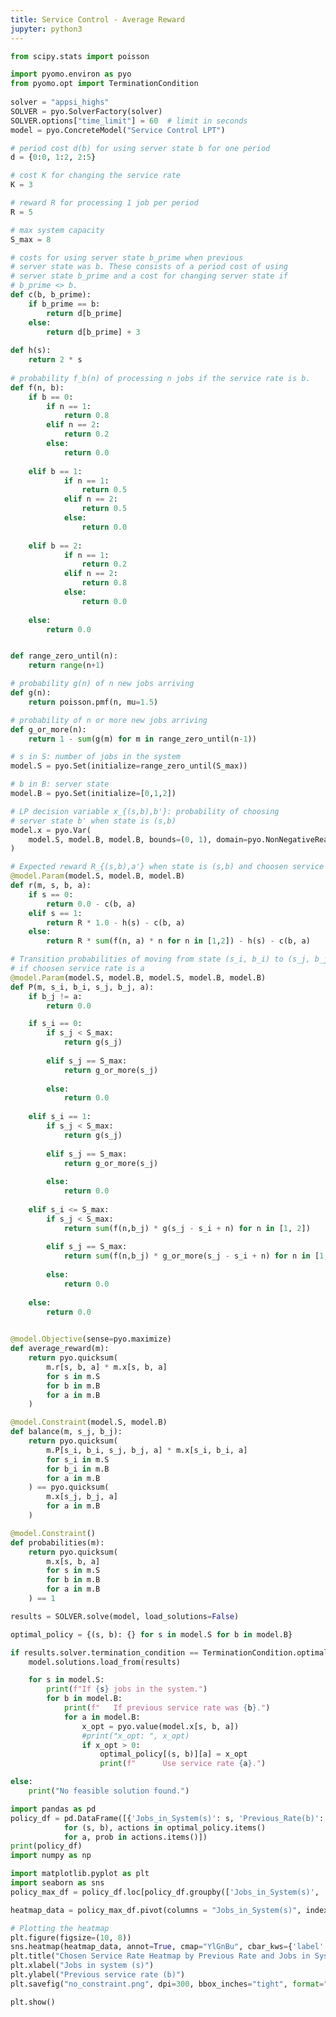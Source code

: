```yaml
---
title: Service Control - Average Reward
jupyter: python3
---
```




```python
from scipy.stats import poisson

import pyomo.environ as pyo
from pyomo.opt import TerminationCondition
 
solver = "appsi_highs"
SOLVER = pyo.SolverFactory(solver)
SOLVER.options["time_limit"] = 60  # limit in seconds
model = pyo.ConcreteModel("Service Control LPT")

# period cost d(b) for using server state b for one period
d = {0:0, 1:2, 2:5}

# cost K for changing the service rate
K = 3

# reward R for processing 1 job per period
R = 5

# max system capacity
S_max = 8

# costs for using server state b_prime when previous 
# server state was b. These consists of a period cost of using 
# server state b_prime and a cost for changing server state if
# b_prime <> b.
def c(b, b_prime):
    if b_prime == b:
        return d[b_prime]
    else:
        return d[b_prime] + 3
    
def h(s):
    return 2 * s
     
# probability f_b(n) of processing n jobs if the service rate is b. 
def f(n, b):
    if b == 0:
        if n == 1:
            return 0.8
        elif n == 2:
            return 0.2
        else:
            return 0.0
        
    elif b == 1:
            if n == 1:
                return 0.5
            elif n == 2:
                return 0.5
            else:
                return 0.0
            
    elif b == 2:
            if n == 1:
                return 0.2
            elif n == 2:
                return 0.8
            else:
                return 0.0
    
    else:
        return 0.0


def range_zero_until(n):
    return range(n+1)

# probability g(n) of n new jobs arriving
def g(n):
    return poisson.pmf(n, mu=1.5)

# probability of n or more new jobs arriving
def g_or_more(n):
    return 1 - sum(g(m) for m in range_zero_until(n-1))

# s in S: number of jobs in the system 
model.S = pyo.Set(initialize=range_zero_until(S_max))

# b in B: server state
model.B = pyo.Set(initialize=[0,1,2])

# LP decision variable x_{(s,b),b'}: probability of choosing
# server state b' when state is (s,b) 
model.x = pyo.Var(
    model.S, model.B, model.B, bounds=(0, 1), domain=pyo.NonNegativeReals
)

# Expected reward R_{(s,b),a'} when state is (s,b) and choosen service rate is a'.
@model.Param(model.S, model.B, model.B)
def r(m, s, b, a):
    if s == 0:
        return 0.0 - c(b, a) 
    elif s == 1:
        return R * 1.0 - h(s) - c(b, a) 
    else:
        return R * sum(f(n, a) * n for n in [1,2]) - h(s) - c(b, a)

# Transition probabilities of moving from state (s_i, b_i) to (s_j, b_j)
# if choosen service rate is a
@model.Param(model.S, model.B, model.S, model.B, model.B)
def P(m, s_i, b_i, s_j, b_j, a):
    if b_j != a:
        return 0.0

    if s_i == 0:
        if s_j < S_max:
            return g(s_j)
        
        elif s_j == S_max:
            return g_or_more(s_j)
        
        else:
            return 0.0
        
    elif s_i == 1:
        if s_j < S_max:
            return g(s_j)
        
        elif s_j == S_max:
            return g_or_more(s_j)
        
        else:
            return 0.0
        
    elif s_i <= S_max:
        if s_j < S_max:
            return sum(f(n,b_j) * g(s_j - s_i + n) for n in [1, 2])
        
        elif s_j == S_max:
            return sum(f(n,b_j) * g_or_more(s_j - s_i + n) for n in [1, 2])
        
        else:
            return 0.0
        
    else:
        return 0.0
    

@model.Objective(sense=pyo.maximize)
def average_reward(m):
    return pyo.quicksum(
        m.r[s, b, a] * m.x[s, b, a]
        for s in m.S
        for b in m.B
        for a in m.B
    )

@model.Constraint(model.S, model.B)
def balance(m, s_j, b_j):
    return pyo.quicksum(
        m.P[s_i, b_i, s_j, b_j, a] * m.x[s_i, b_i, a]
        for s_i in m.S
        for b_i in m.B
        for a in m.B
    ) == pyo.quicksum(
        m.x[s_j, b_j, a]
        for a in m.B
    )

@model.Constraint()
def probabilities(m):
    return pyo.quicksum(
        m.x[s, b, a]
        for s in m.S
        for b in m.B
        for a in m.B
    ) == 1

results = SOLVER.solve(model, load_solutions=False)

optimal_policy = {(s, b): {} for s in model.S for b in model.B}

if results.solver.termination_condition == TerminationCondition.optimal:
    model.solutions.load_from(results)

    for s in model.S:
        print(f"If {s} jobs in the system.")
        for b in model.B:
            print(f"   If previous service rate was {b}.")
            for a in model.B:
                x_opt = pyo.value(model.x[s, b, a])
                #print("x_opt: ", x_opt)
                if x_opt > 0:
                    optimal_policy[(s, b)][a] = x_opt
                    print(f"      Use service rate {a}.")

else:
    print("No feasible solution found.")
```

```python
import pandas as pd
policy_df = pd.DataFrame([{'Jobs_in_System(s)': s, 'Previous_Rate(b)': b, 'Chosen_Rate(a)': a, 'Probability': prob}
            for (s, b), actions in optimal_policy.items()
            for a, prob in actions.items()])
print(policy_df)
import numpy as np

import matplotlib.pyplot as plt
import seaborn as sns
policy_max_df = policy_df.loc[policy_df.groupby(['Jobs_in_System(s)', 'Previous_Rate(b)'])['Probability'].idxmax()]

heatmap_data = policy_max_df.pivot(columns = "Jobs_in_System(s)", index = "Previous_Rate(b)", values = "Chosen_Rate(a)")

# Plotting the heatmap
plt.figure(figsize=(10, 8))
sns.heatmap(heatmap_data, annot=True, cmap="YlGnBu", cbar_kws={'label': 'Chosen Service Rate (a)'})
plt.title("Chosen Service Rate Heatmap by Previous Rate and Jobs in System")
plt.xlabel("Jobs in system (s)")
plt.ylabel("Previous service rate (b)")
plt.savefig("no_constraint.png", dpi=300, bbox_inches="tight", format="png")

plt.show()
```



